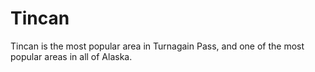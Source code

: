 # Tincan

Tincan is the most popular area in Turnagain Pass, and one of the most popular areas in all of Alaska.

